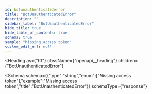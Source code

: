 ```yaml
---
id: botunauthenticatederror
title: "BotUnauthenticatedError"
description: ""
sidebar_label: "BotUnauthenticatedError"
hide_title: true
hide_table_of_contents: true
schema: true
sample: "Missing access token"
custom_edit_url: null
---
```



<Heading
  as={"h1"}
  className={"openapi__heading"}
  children={"BotUnauthenticatedError"}
>
</Heading>





<Schema
  schema={{"type":"string","enum":["Missing access token"],"example":"Missing access token","title":"BotUnauthenticatedError"}}
  schemaType={"response"}
>
  
</Schema>
            